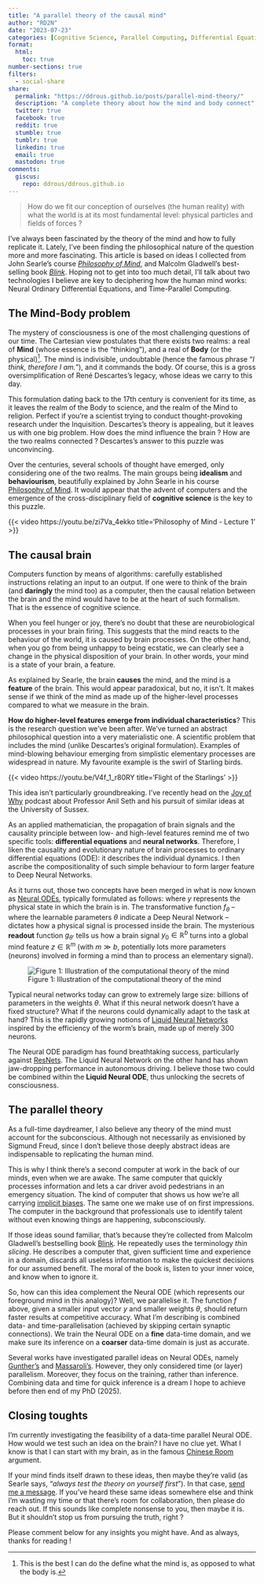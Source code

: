 ```yaml
---
title: "A parallel theory of the causal mind"
author: "RD2N"
date: "2023-07-23"
categories: [Cognitive Science, Parallel Computing, Differential Equations]
format:
  html:
    toc: true
number-sections: true
filters:
  - social-share
share:
  permalink: "https://ddrous.github.io/posts/parallel-mind-theory/"
  description: "A complete theory about how the mind and body connect"
  twitter: true
  facebook: true
  reddit: true
  stumble: true
  tumblr: true
  linkedin: true
  email: true
  mastodon: true
comments:
  giscus:
    repo: ddrous/ddrous.github.io
---
```



```{=html}
<blockquote cite="https://youtu.be/zi7Va_4ekko"> How do we fit our conception of ourselves (the human reality) with what the world is at its most fundamental level: physical particles and fields of forces ? </blockquote
```


I've always been fascinated by the theory of the mind and how to fully replicate it. Lately, I've been finding the philosophical nature of the question more and more fascinating. This article is based on ideas I collected from John Searle's course  [_Philosophy of Mind_](https://youtu.be/zi7Va_4ekko), and Malcolm Gladwell's best-selling book [_Blink_](https://www.audible.co.uk/pd/Blink-Audiobook/B004F2Z324). Hoping not to get into too much detail, I'll talk about two technologies I believe are key to deciphering how the human mind works: Neural Ordinary Differential Equations, and Time-Parallel Computing.



## The Mind-Body problem


The mystery of consciousness is one of the most challenging questions of our time. The Cartesian view postulates that there exists two realms: a real of __Mind__ (whose essence is the "thinking"), and a real of __Body__ (or the physical)[^1]. The mind is indivisible, undoubtable (hence the famous phrase "_I think, therefore I am._"), and it commands the body. Of course, this is a gross oversimplification of René Descartes's legacy, whose ideas we carry to this day.

This formulation dating back to the 17th century is convenient for its time, as it leaves the realm of the Body to science, and the realm of the Mind to religion. Perfect if you're a scientist trying to conduct thought-provoking research under the Inquisition. Descartes's theory is appealing, but it leaves us with one big problem. How does the mind influence the brain ? How are the two realms connected ? Descartes's answer to this puzzle was unconvincing.

Over the centuries, several schools of thought have emerged, only considering one of the two realms. The main groups being __idealism__ and __behaviourism__, beautifully explained by John Searle in his course [Philosophy of Mind](https://youtu.be/zi7Va_4ekko). It would appear that the advent of computers and the emergence of the cross-disciplinary field of __cognitive science__ is the key to this puzzle.

{{< video https://youtu.be/zi7Va_4ekko 
    title='Philosophy of Mind - Lecture 1' 
>}}


## The causal brain

Computers function by means of algorithms: carefully established instructions relating an input to an output. If one were to think of the brain (and __daringly__ the mind too) as a computer, then the causal relation between the brain and the mind would have to be at the heart of such formalism. That is the essence of cognitive science.

When you feel hunger or joy, there's no doubt that these are neurobiological processes in your brain firing. This suggests that the mind reacts to the behaviour of the world, it is caused by brain processes. On the other hand, when you go from being unhappy to being ecstatic, we can clearly see a change in the physical disposition of your brain. In other words, your mind is a state of your brain, a feature.

As explained by Searle, the brain **causes** the mind, and the mind is a **feature** of the brain. This would appear paradoxical, but no, it isn't. It makes sense if we think of the mind as made up of the higher-level processes compared to what we measure in the brain.

__How do higher-level features emerge from individual characteristics__? This is the research question we've been after. We've turned an abstract philosophical question into a very materialistic one. A scientific problem that includes the mind (unlike Descartes's original formulation). Examples of mind-blowing behaviour emerging from simplistic elementary processes are widespread in nature. My favourite example is the swirl of Starling birds. 

{{< video https://youtu.be/V4f_1_r80RY 
    title='Flight of the Starlings' 
>}}

::: {.callout-note}
This idea isn't particularly groundbreaking. I've recently head on the [Joy of Why](https://www.quantamagazine.org/tag/the-joy-of-why/) podcast about Professor Anil Seth and his pursuit of similar ideas at the University of Sussex.
:::


As an applied mathematician, the propagation of brain signals and the causality principle between low- and high-level features remind me of two specific tools: __differential equations__ and __neural networks__. Therefore, I liken the causality and evolutionary nature of brain processes to ordinary differential equations (ODE): it describes the individual dynamics. I then ascribe the compositionality of such simple behaviour to form larger feature to Deep Neural Networks.

As it turns out, those two concepts have been merged in what is now known as [Neural ODEs](https://proceedings.neurips.cc/paper_files/paper/2018/hash/69386f6bb1dfed68692a24c8686939b9-Abstract.html), typically formulated as follows:
\begin{align}
\frac{\text{d} y}{\text{d} t}(t) &= f_{\theta}(y,t), \qquad t \in ]t_0, t_f [ \\
y(t_0) &= y_0, \\
z(t) &= g_{\theta'}(\theta, y, y_0, t, t_0, t_f),
\end{align}
where $y$ represents the physical state in which the brain is in. The transformative function $f_{\theta}$ -- where the learnable parameters $\theta$ indicate a Deep Neural Network -- dictates how a physical signal is processed inside the brain. The mysterious **readout** function $g_{\theta'}$ tells us how a brain signal $y_0\in \mathbb{R}^b$ turns into a global mind feature $z \in \mathbb{R}^m$ (with $m\gg b$, potentially lots more parameters (neurons) involved in forming a mind than to process an elementary signal).

![Figure 1: Illustration of the computational theory of the mind](MindBodyProblem.png)


::: {.callout-note}
Typical neural networks today can grow to extremely large size: billions of parameters in the weights $\theta$. What if this neural network doesn't have a fixed structure? What if the neurons could dynamically adapt to the task at hand? This is the rapidly growing notions of [Liquid Neural Networks](https://ojs.aaai.org/index.php/AAAI/article/view/16936) inspired by the efficiency of the worm's brain, made up of merely 300 neurons.
:::


The Neural ODE paradigm has found breathtaking success, particularly against [ResNets](https://openaccess.thecvf.com/content_cvpr_2016/html/He_Deep_Residual_Learning_CVPR_2016_paper.html). The Liquid Neural Network on the other hand has shown jaw-dropping performance in autonomous driving. I believe those two could be combined within the __Liquid Neural ODE__, thus unlocking the secrets of consciousness.



## The parallel theory 

As a full-time daydreamer, I also believe any theory of the mind must account for the subconscious. Although not necessarily as envisioned by Sigmund Freud, since I don't believe those deeply abstract ideas are indispensable to replicating the human mind.

This is why I think there's a second computer at work in the back of our minds, even when we are awake. The same computer that quickly processes information and lets a car driver avoid pedestrians in an emergency situation. The kind of computer that shows us how we're all carrying [implicit biases](https://implicit.harvard.edu/implicit/takeatest.html). The same one we make use of on first impressions. The computer in the background that professionals use to identify talent without even knowing things are happening, subconsciously.

If those ideas sound familiar, that's because they're collected from Malcolm Gladwell's bestselling book [Blink](https://www.audible.co.uk/pd/Blink-Audiobook/B004F2Z324). He repeatedly uses the terminology _thin slicing_. He describes a computer that, given sufficient time and experience in a domain, discards all useless information to make the quickest decisions for our assumed benefit. The moral of the book is, listen to your inner voice, and know when to ignore it.

So, how can this idea complement the Neural ODE (which represents our foreground mind in this analogy)? Well, we parallelise it. The function $f$ above, given a smaller input vector $y$ and smaller weights $\theta$, should return faster results at competitive accuracy. What I'm describing is combined data- and time-parallelisation (achieved by skipping certain synaptic connections). We train the Neural ODE on a __fine__ data-time domain, and we make sure its inference on a __coarser__ data-time domain is just as accurate.

Several works have investigated parallel ideas on Neural ODEs, namely [Gunther's](https://epubs.siam.org/doi/abs/10.1137/19M1247620) and [Massaroli's](https://proceedings.neurips.cc/paper/2021/hash/89b9c689a57b82e59074c6ba09aa394d-Abstract.html). However, they only considered time (or layer) parallelism. Moreover, they focus on the training, rather than inference. Combining data and time for quick inference is a dream I hope to achieve before then end of my PhD (2025).


## Closing toughts

I'm currently investigating the feasibility of a data-time parallel Neural ODE. How would we test such an idea on the brain?  I have no clue yet. What I know is that I can start with my brain, as in the famous [Chinese Room](https://plato.stanford.edu/entries/chinese-room/) argument.

If your mind finds itself drawn to these ideas, then maybe they're valid (as Searle says, "_always test the theory on yourself first_"). In that case, [send me a message](https://ddrous.github.io/about.html#contact-me). If you've heard these same ideas somewhere else and think I'm wasting my time or that there's room for collaboration, then please do reach out. If this sounds like complete nonsense to you, then maybe it is. But it shouldn't stop us from pursuing the truth, right ?

Please comment below for any insights you might have. And as always, thanks for reading !

[^1]: This is the best I can do the define what the mind is, as opposed to what the body is.
